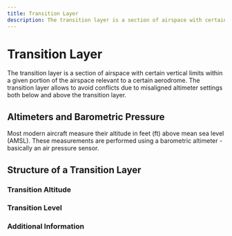 ```yaml
---
title: Transition Layer
description: The transition layer is a section of airspace with certain vertical limits within a given portion of the airspace relevant to a certain aerodrome. The transition layer allows to avoid conflicts due to misaligned altimeter settings both below and above the transition layer.
---
```


# Transition Layer

The transition layer is a section of airspace with certain vertical limits within a given portion of the airspace relevant to a certain aerodrome. The transition layer allows to avoid conflicts due to misaligned altimeter settings both below and above the transition layer.

## Altimeters and Barometric Pressure

Most modern aircraft measure their altitude in feet (ft) above mean sea level (AMSL). These measurements are performed using a barometric altimeter - basically an air pressure sensor.

## Structure of a Transition Layer

### Transition Altitude

### Transition Level

### Additional Information
